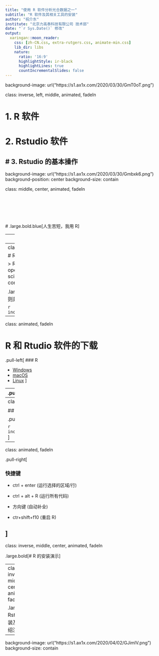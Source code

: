 ```yaml
---
title: "使用 R 软件分析光合数据之一"
subtitle: "R 软件及其相关工具的安装"
author: "祝介东"
institute: "北京力高泰科技有限公司 技术部"
date: "`r Sys.Date()` 修改"
output:
  xaringan::moon_reader:
    css: [zh-CN.css, extra-rutgers.css, animate-min.css]
    lib_dir: libs
    nature:
      ratio: '16:9'
      highlightStyle: ir-black
      highlightLines: true
      countIncrementalSlides: false
---
```

background-image: url("https://s1.ax1x.com/2020/03/30/GmT0oT.png")

class: inverse, left, middle, animated, fadeIn

# 1. R 软件

# 2. Rstudio 软件

# 3. Rstudio 的基本操作
---
background-image: url("https://s1.ax1x.com/2020/03/30/Gmbxk6.png")
background-position: center
background-size: contain

class: middle, center, animated, fadeIn

<br />
<br />
<br />
<br />
<br />
# .large.bold.blue[人生苦短，我用 R]

---
class: animated, fadeIn

# R 软件 

R 是一款专用于统计计算和图形的自由软件，是由统计学家编写的软件。

- 免费

- 非常多的软件包支持 ([pakcages](https://mirrors.tuna.tsinghua.edu.cn/CRAN/))

- 跨平台

- 简单易学

---
class: animated, fadeIn

# Rstudio

> RStudio’s mission is to create free and open-source software for data science, scientific research, and technical communication. 

.large.bold.tomato[其出品的 Rstudio 软件则是用 R 写代码的最佳搭档！]

```r
include_graphics("./img/timeline.png")
```



---
class: animated, fadeIn

# R 和 Rtudio 软件的下载


.pull-left[
### R

- [Windows](https://mirrors.tuna.tsinghua.edu.cn/CRAN/bin/windows/)
- [macOS](https://mirrors.tuna.tsinghua.edu.cn/CRAN/bin/macosx/)
- [Linux](https://mirrors.tuna.tsinghua.edu.cn/CRAN/bin/linux/)
]

--
.pull-right[

### RStudio: 

- [Download](https://rstudio.com/products/rstudio/download/)
]

<br />
<br />
.blue[R 软件是具体执行分析的软件， Rsutdio 则为我们写代码的一个环境。即 R 是具体执行代码，进行分析工作的部分，是核心部分，我们可以没有 Rstudio，但不能没有 R，Rsutido 使我们能够更方便的进行代码编写。]
---
class: animated, fadeIn


## RStudio 界面

.pull-left[

```r
include_graphics("http://www.sthda.com/sthda/RDoc/images/rstudio.png")
```
]

--
class: animated, fadeIn

.pull-right[

### 快捷键

- ctrl + enter (运行选择的区域/行)

- ctrl + alt + R (运行所有代码)

- 方向键 (自动补全)

- ctr+shift+f10 (重启 R)

]
---
class: inverse, middle, center, animated, fadeIn

.large.bold[# R 的安装演示]


---
class: inverse, middle, center, animated, fadeIn

.large.bold[# Rstudio 的安装及简单介绍演示]


---
background-image: url("https://s1.ax1x.com/2020/04/02/GJimlV.png")
background-size: contain

